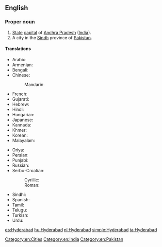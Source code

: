 ==English==
{{wikipedia|Hyderabad, India}}
{{wikipedia|Hyderabad, Sindh}}

===Proper noun===
{{en-proper noun}}

# [[State]] [[capital]] of [[Andhra Pradesh]] ([[India]]).
# A city in the [[Sindh]] province of [[Pakistan]].

====Translations====
{{trans-top|capital of Andhra Pradesh}}
* Arabic: {{t-|ar|حيدر أباد|m|tr=Haydar ’abaad|sc=Arab}}
* Armenian: {{t-|hy|Հայդարաբադ|tr=Haydarabad|sc=Armn}}
* Bengali: {{t-|bn|হায়দরাবাদ|tr=haydôrabad|sc=Beng}}
* Chinese:
*: Mandarin: {{t|cmn|海得拉巴|tr=Hǎidelābā|sc=Hani}}
* French: {{t-|fr|Hyderābād}}
* Gujarati: {{t-|gu|હૈદરાબાદ|tr=Haidarābād|sc=Gujr}}
* Hebrew: {{t-|he|היידראבאד|sc=Hebr}}
* Hindi: {{t-|hi|हैदराबाद|tr=haidarābād|sc=Deva}}
* Hungarian: {{t+|hu|Haidarábád}}
* Japanese: {{t-|ja|ハイデラバード|tr=Haiderabādo}}
* Kannada: {{t-|kn|ಹೈದರಾಬಾದ್|tr=haidarābād|sc=Knda}}
* Khmer: {{t-|km|ហ៊ី​ដឺ​រ៉ា​បេ​ដ|tr=hiidəɨraabaed|sc=Khmr}}
* Korean: {{t-|ko|하이데라바드|tr=Haiderabadeu|sc=Hang}}
* Malayalam: {{t-|ml|ഹൈദരാബാദ്|tr=Haidarābād|sc=Mlym}}
{{trans-mid}}
* Oriya: {{t-|or|ହୈଦରାବାଦ|tr=Haidôrābādô|sc=Orya}}
* Persian: {{t-|fa|حیدرآباد|tr=Heydar-âbâd|sc=fa-Arab}}
* Punjabi: {{t-|pa|ਹੈਦਰਾਬਾਦ|tr=Haidarābād|sc=Guru}}
* Russian: {{t-|ru|Хайдарабад|m|tr=Xajdarabád|sc=Cyrl}}
* Serbo-Croatian:
*: Cyrillic: {{t-|sh|Хајдерабад|m|sc=Cyrl}}
*: Roman: {{t-|sh|Hajderabad|m}}
* Sindhi: {{t-|sd|حيدر اباد|alt=حيدر آباد|tr=Haidarābād|sc=sd-Arab}}
* Spanish: {{t+|es|Hyderabad}}
* Tamil: {{t-|ta|ஐதராபாத்|tr=Aitarāpāt|sc=Taml}}
* Telugu: {{t+|te|హైదరాబాదు|tr=haidarābādu|sc=Telu}}
* Turkish: {{t-|tr|Haydarabad}}
* Urdu: {{t-|ur|حیدرآباد|tr=haidarābād|sc=ur-Arab}}
{{trans-bottom}}

[[Category:en:Cities]]
[[Category:en:India]]
[[Category:en:Pakistan]]

[[es:Hyderabad]]
[[hu:Hyderabad]]
[[nl:Hyderabad]]
[[simple:Hyderabad]]
[[ta:Hyderabad]]